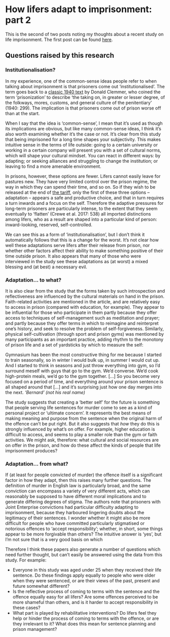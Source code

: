 # How lifers adapt to imprisonment: part 2

This is the second of two posts noting my thoughts about a recent study on life imprisonment. The first post can be found [here](https://changinginside.co.uk/?p=414).

## Questions raised by this research

### Institutionalisation?

In my experience, one of the common-sense ideas people refer to when talking about imprisonment is that prisoners come out 'institutionalised'. The term goes back to a [classic 1940 text](https://books.google.co.uk/books/about/The_Prison_Community.html?id=x7MRCV0-zcYC) by Donald Clemmer, who coined the term 'prisonization' to describe 'the taking on, in greater or lesser degree, of the folkways, mores, customs, and general culture of the penitentiary' (1940: 299). The implication is that prisoners come out of prison worse off than at the start.

When I say that the idea is 'common-sense', I mean that it's used as though its implications are obvious, but like many common-sense ideas, I think it's also worth examining whether it's the case or not. It's clear from this study that being imprisoned for a long time shapes your subjectivity. This makes intuitive sense in the terms of life outside: going to a certain university or working in a certain company will present you with a set of cultural norms, which will shape your cultural mindset. You can react in different ways: by adapting; or seeking alliances and struggling to change the institution; or leaving to find a more amenable environment.

In prisons, however, these options are fewer. Lifers cannot easily leave for pastures new. They have very limited control over the prison regime, the way in which they can spend their time, and so on. So if they wish to be released at the end of [the tariff](https://changinginside.co.uk/what-is-a-life-sentence/), only the first of these three options -- adaptation -- appears a safe and productive choice, and that in turn requires a turn inwards and a focus on the self. Therefore the adaptive pressures for long-term prisoners are particularly intense, to the extent that they seem eventually to 'flatten' (Crewe et al. 2017: 538) all imported distinctions among lifers, who as a result are shaped into a particular kind of person: inward-looking, reserved, self-controlled.

We can see this as a form of 'institutionalisation', but I don't think it automatically follows that this is a change for the worst. It's not clear how well these adaptations serve lifers after their release from prison, nor whether other factors affect their ability to make something positive of their time outside prison. It also appears that many of those who were interviewed in the study see these adaptations as (at worst) a mixed blessing and (at best) a necessary evil.

### Adaptation... to what?

It is also clear from the study that the forms taken by such introspection and reflectiveness are influenced by the cultural materials on hand in the prison. Faith-related activities are mentioned in the article, and are relatively easy to access in prison (compared with education, for example). They appear to be influential for those who participate in them partly because they offer access to techniques of self-management such as meditation and prayer; and partly because they offer terms in which to reimagine and reinterpret one's history, and seek to resolve the problem of self-forgiveness. Similarly, physical self-cultivation (through sport and prison gyms) was mentioned by many participants as an important practice, adding rhythm to the monotony of prison life and a set of yardsticks by which to measure the self:

Gymnasium has been the most constructive thing for me because I started to train seasonally, so in winter I would bulk up, in summer I would cut up. And I started to think in seasons and just throw everything into gym, so I'd surround meself with guys that go to the gym. We'd converse. We'd cook high-protein meals, we'd go to the gym together. \[...\] So you become very focused on a period of time, and everything around your prison sentence is all shaped around that \[...\] and it's surprising just how one day merges into the next. *'Bernard' (not his real name)*

The study suggests that creating a 'better self' for the future is something that people serving life sentences for murder come to see as a kind of personal project or 'ultimate concern'. It represents the best means of making meaning and purpose from the sentence when the original harm of the offence can't be put right. But it also suggests that *how* they do this is strongly influenced by what's on offer. For example, higher education is difficult to access, and seems to play a smaller role than the gym or faith activities. We might ask, therefore: what cultural and social resources are on offer in the prison, and how do these affect the kinds of people that life imprisonment produces?

### Adaptation... from what?

If (at least for people convicted of murder) the offence itself is a significant factor in how they adapt, then this raises many further questions. The definition of murder in English law is particularly broad, and the same conviction can encompass a variety of very different acts, which can reasonably be supposed to have different moral implications and to generate differing degrees of stigma. The authors note that prisoners with Joint Enterprise convictions had particular difficulty adapting to imprisonment, because they harboured lingering doubts about the legitimacy of their sentences. I wonder whether it might also be more difficult for people who have committed particularly stigmatised or notorious offences to 'accept responsibility'; whether, in short, some things appear to be more forgivable than others? The intuitive answer is 'yes', but I'm not sure that is a very good basis on which

Therefore I think these papers also generate a number of questions which need further thought, but can't easily be answered using the data from this study. For example:

-   Everyone in this study was aged under 25 when they received their life sentence. Do these findings apply equally to people who were older when they were sentenced, or are their views of the past, present and future somewhat different?
-   Is the reflective process of coming to terms with the sentence and the offence equally easy for all lifers? Are some offences perceived to be more shameful than others, and is it harder to accept responsibility in these cases?
-   What part is played by rehabilitative interventions? Do lifers feel they help or hinder the process of coming to terms with the offence, or are they irrelevant to it? What does this mean for sentence planning and prison management?

